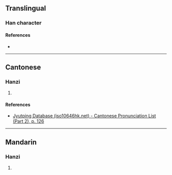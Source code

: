 {{character info/new}}
==Translingual==

===Han character===
{{Han char|rn=75|rad=木|as=05|sn=9|four=|canj=DHD|ids=⿰木禾}}

====References====
* {{Han ref|kx=0518.120|dkj=14607|dj=0906.120|hdz=21184.090|uh=67C7|ud=26567}}

----

==Cantonese==

===Hanzi===
{{yue-hanzi|jyut=[[wo4]]|y=wo4}}

# {{defn|lang=yue|sort=木05}}

====References====
* [http://www.iso10646hk.net/jp/document/download.jsp Jyutping Database (iso10646hk.net) - Cantonese Pronunciation List (Part 2), p. 126]

----

==Mandarin==

===Hanzi===
{{cmn-hanzi|pin=[[hé]] ([[he2]])|wg=ho<sup>2</sup>}}

# {{defn|lang=cmn|sort=木05}}